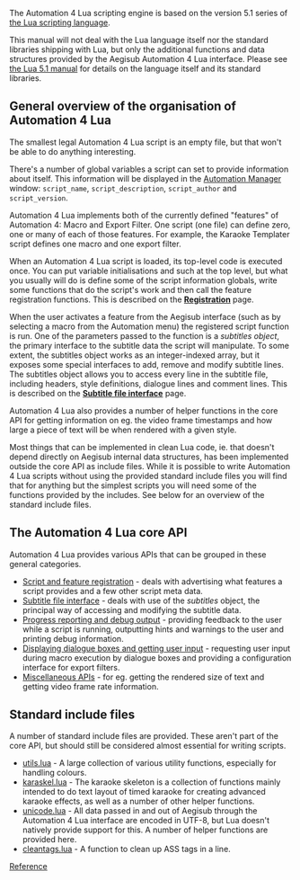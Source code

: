 The Automation 4 Lua scripting engine is based on the version 5.1 series of [http://www.lua.org the Lua scripting language].

This manual will not deal with the Lua language itself nor the standard libraries shipping with Lua, but only the additional functions and data structures provided by the Aegisub Automation 4 Lua interface. Please see [http://www.lua.org/manual/5.1/ the Lua 5.1 manual] for details on the language itself and its standard libraries.

== General overview of the organisation of Automation 4 Lua ==
The smallest legal Automation 4 Lua script is an empty file, but that won't be able to do anything interesting.

There's a number of global variables a script can set to provide information about itself. This information will be displayed in the [[Automation Manager]] window: <code>script_name</code>, <code>script_description</code>, <code>script_author</code> and <code>script_version</code>.

Automation 4 Lua implements both of the currently defined "features" of Automation 4: Macro and Export Filter. One script (one file) can define zero, one or many of each of those features. For example, the Karaoke Templater script defines one macro and one export filter.

When an Automation 4 Lua script is loaded, its top-level code is executed once. You can put variable initialisations and such at the top level, but what you usually will do is define some of the script information globals, write some functions that do the script's work and then call the feature registration functions. This is described on the '''[[Automation 4 Lua Registration|Registration]]''' page.

When the user activates a feature from the Aegisub interface (such as by selecting a macro from the Automation menu) the registered script function is run. One of the parameters passed to the function is a ''subtitles object'', the primary interface to the subtitle data the script will manipulate. To some extent, the subtitles object works as an integer-indexed array, but it exposes some special interfaces to add, remove and modify subtitle lines. The subtitles object allows you to access every line in the subtitle file, including headers, style definitions, dialogue lines and comment lines. This is described on the '''[[Automation 4 Lua Subtitle file interface|Subtitle file interface]]''' page.

Automation 4 Lua also provides a number of helper functions in the core API for getting information on eg. the video frame timestamps and how large a piece of text will be when rendered with a given style.

Most things that can be implemented in clean Lua code, ie. that doesn't depend directly on Aegisub internal data structures, has been implemented outside the core API as include files. While it is possible to write Automation 4 Lua scripts without using the provided standard include files you will find that for anything but the simplest scripts you will need some of the functions provided by the includes. See below for an overview of the standard include files.

== The Automation 4 Lua core API ==
Automation 4 Lua provides various APIs that can be grouped in these general categories.

* [[Automation 4 Lua Registration|Script and feature registration]] - deals with advertising what features a script provides and a few other script meta data.
* [[Automation 4 Lua Subtitle file interface|Subtitle file interface]] - deals with use of the ''subtitles'' object, the principal way of accessing and modifying the subtitle data.
* [[Automation 4 Lua Progress reporting|Progress reporting and debug output]] - providing feedback to the user while a script is running, outputting hints and warnings to the user and printing debug information.
* [[Automation 4 Lua Configuration dialogues|Displaying dialogue boxes and getting user input]] - requesting user input during macro execution by dialogue boxes and providing a configuration interface for export filters.
* [[Automation 4 Lua Miscellaneous APIs|Miscellaneous APIs]] - for eg. getting the rendered size of text and getting video frame rate information.

== Standard include files ==
A number of standard include files are provided. These aren't part of the core API, but should still be considered almost essential for writing scripts.

* [[Automation 4 utils.lua|utils.lua]] - A large collection of various utility functions, especially for handling colours.
* [[Automation 4 karaskel.lua|karaskel.lua]] - The karaoke skeleton is a collection of functions mainly intended to do text layout of timed karaoke for creating advanced karaoke effects, as well as a number of other helper functions.
* [[Automation 4 unicode.lua|unicode.lua]] - All data passed in and out of Aegisub through the Automation 4 Lua interface are encoded in UTF-8, but Lua doesn't natively provide support for this. A number of helper functions are provided here.
* [[Automation 4 cleantags.lua|cleantags.lua]] - A function to clean up ASS tags in a line.

{{Automation navbox}}

[[Category:Lua Reference|Reference]]